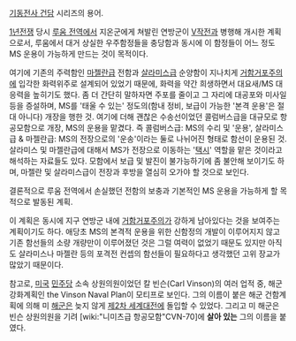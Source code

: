[[기동전사 건담]] 시리즈의 용어.

[[1년전쟁]] 당시 [[루움 전역]]에서 지온군에게 쳐발린 연방군이 [[V작전]]과 병행해 개시한 계획으로서, 루움에서 대거 상실한 우주함정들을 충당함과 동시에 이 함정들이 어느 정도 MS 운용이 가능하게 만드는 것이 목적이다.

여기에 기존의 주력함인 [[마젤란]]급 전함과 [[살라미스급]] 순양함이 지나치게 [[거함거포주의]]에 입각한 화력위주로 설계되어 있었기 때문에, 화력을 약간 희생하면서 대요새/MS 대응력을 높히기도 했다. 좀 더 간단히 말하자면 주포를 줄이고 그 자리에 대공포와 미사일 등을 증설하며, MS를 '태울 수 있는' 정도의(함내 정비, 보급이 가능한 '본격 운용'은 절대 아니다) 개장을 행한 것. 여기에 더해 괜찮은 수송선이었던 콜럼버스급을 대규모로 항공모함으로 개장, MS의 운용을 맡겼다. 즉 콜럼버스급: MS의 수리 및 '운용', 살라미스급 & 마젤란급: MS의 전장으로의 '운송'이라는 둘로 나뉘어진 형태로 함선이 운용된 것. 살라미스 및 마젤란급에 대해서 MS가 전장으로 이동하는 '[[택시]]' 역할을 맡은 것이라고 해석하는 자료들도 있다. 모함에서 보급 및 발진이 불가능하기에 좀 불안해 보이기도 하며, 마젤란 및 살라미스급이 전장과 후방을 열심히 오가야 할 것으로 보인다.

결론적으로 루움 전역에서 손실했던 전함의 보충과 기본적인 MS 운용을 가능하게 할 목적으로 발동된 계획.

이 계획은 동시에 지구 연방군 내에 [[거함거포주의]]가 강하게 남아있다는 것을 보여주는 계획이기도 하다. 애당초 MS의 본격적 운용을 위한 신함정의 개발이 이루어지지 않고 기존 함선들의 소량 개량만이 이루어졌던 것은 그럴 여력이 없었기 때문도 있지만 아직도 살라미스나 마젤란 등의 포격전 컨셉의 함선들이 필요하다고 생각했던 고위 장교가 많았기 때문이다. 


참고로, [[미국]] [[민주당]] 소속 상원의원이었던 칼 빈슨(Carl Vinson)의 여러 업적 중, 해군 강화계획인 the Vinson Naval Plan이 모티프로 보인다. 그의 이름이 붙은 해군 건함계획에 의해 미 [[해군]]은 늦지 않게 [[제2차 세계대전]]에 돌입할 수 있었다. 그리고 미 해군은 빈슨 상원의원을 기려 [wiki:"니미츠급 항공모함"CVN-70]에 '''살아 있는''' 그의 이름을 붙였다.
